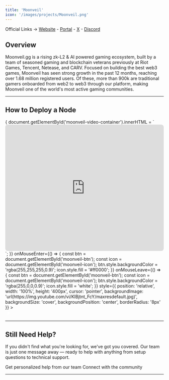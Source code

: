 ```yaml
---
title: 'Moonveil'
icon: '/images/projects/Moonveil.png'
---
```


Official Links → [Website](https://moonveil.gg/) - [Portal](https://nodes.moonveil.gg/) - [X](https://x.com/Moonveil_Studio) - [Discord](https://discord.com/invite/moonveil)

## Overview

Moonveil.gg is a rising zk-L2 & AI powered gaming ecosystem, built by a team of seasoned gaming and blockchain veterans previously at Riot Games, Tencent, Netease, and CARV. Focused on building the best web3 games, Moonveil has seen strong growth in the past 12 months, reaching over 1.68 million registered users. Of these, more than 900k are traditional gamers onboarded from web2 to web3 through our platform, making Moonveil one of the world's most active gaming communities.

---
## How to Deploy a Node
<Frame caption="">
  <div id="moonveil-video-container" style={{position: 'relative', width: '100%', height: '400px'}}>
    <div 
      onClick={() => {
        document.getElementById('moonveil-video-container').innerHTML = `
          <iframe width="100%" height="400" src="https://www.youtube.com/embed/KIBjtnt_FcY?autoplay=1&mute=1&rel=0" 
                  frameBorder="0" allowFullScreen allow="autoplay; encrypted-media" style="border-radius: 8px;"></iframe>
        `;
      }}
      onMouseEnter={() => {
        const btn = document.getElementById('moonveil-btn');
        const icon = document.getElementById('moonveil-icon');
        btn.style.backgroundColor = 'rgba(255,255,255,0.9)';
        icon.style.fill = '#ff0000';
      }}
      onMouseLeave={() => {
        const btn = document.getElementById('moonveil-btn');
        const icon = document.getElementById('moonveil-icon');
        btn.style.backgroundColor = 'rgba(255,0,0,0.9)';
        icon.style.fill = 'white';
      }}
      style={{
        position: 'relative', width: '100%', height: '400px', cursor: 'pointer',
        backgroundImage: 'url(https://img.youtube.com/vi/KIBjtnt_FcY/maxresdefault.jpg)',
        backgroundSize: 'cover', backgroundPosition: 'center', borderRadius: '8px'
      }}
    >
      <div id="moonveil-btn" style={{
        position: 'absolute', bottom: '16px', right: '16px', width: '50px', height: '50px',
        backgroundColor: 'rgba(255,0,0,0.9)', borderRadius: '50%', display: 'flex',
        alignItems: 'center', justifyContent: 'center', transition: 'all 0.2s ease', pointerEvents: 'none'
      }}>
        <svg id="moonveil-icon" width="20" height="20" viewBox="0 0 24 24" fill="white">
          <path d="M8 5v14l11-7z"/>
        </svg>
      </div>
    </div>
  </div>
</Frame>



---

## Still Need Help?

If you didn't find what you're looking for, we've got you covered. Our team is just one message away — ready to help with anything from setup questions to technical support.

<CardGroup cols={2}>
  <Card title="Open Support Ticket" icon="rectangle-stack" href="https://discord.com/channels/1217243890352914552/1220638161407836241">
    Get personalized help from our team
  </Card>
  <Card title="Join Discord" icon="message-circle" href="https://discord.com/invite/JDkD4EaqcZ">
    Connect with the community
  </Card>
</CardGroup>

--- 